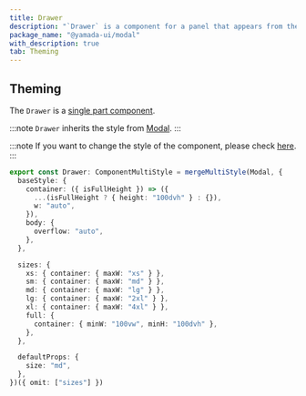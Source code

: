 ```yaml
---
title: Drawer
description: "`Drawer` is a component for a panel that appears from the edge of the screen."
package_name: "@yamada-ui/modal"
with_description: true
tab: Theming
---
```


## Theming

The `Drawer` is a [single part component](/styled-system/theming/component-style#single-part-component).

:::note
`Drawer` inherits the style from [Modal](/components/overlay/modal).
:::

:::note
If you want to change the style of the component, please check [here](/styled-system/theming/customize-theme#changing-the-style-of-components).
:::

```ts
export const Drawer: ComponentMultiStyle = mergeMultiStyle(Modal, {
  baseStyle: {
    container: ({ isFullHeight }) => ({
      ...(isFullHeight ? { height: "100dvh" } : {}),
      w: "auto",
    }),
    body: {
      overflow: "auto",
    },
  },

  sizes: {
    xs: { container: { maxW: "xs" } },
    sm: { container: { maxW: "md" } },
    md: { container: { maxW: "lg" } },
    lg: { container: { maxW: "2xl" } },
    xl: { container: { maxW: "4xl" } },
    full: {
      container: { minW: "100vw", minH: "100dvh" },
    },
  },

  defaultProps: {
    size: "md",
  },
})({ omit: ["sizes"] })
```
